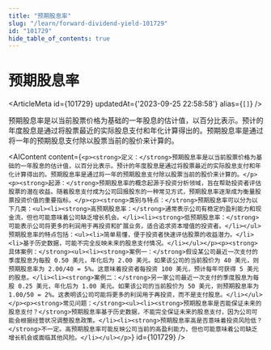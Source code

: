 ```yaml
---
title: "预期股息率"
slug: "/learn/forward-dividend-yield-101729"
id: "101729"
hide_table_of_contents: true
---
```



# 预期股息率

<ArticleMeta id={101729} updatedAt={'2023-09-25 22:58:58'} alias={`[]`} />
<div className='border-solid border-b border-t-0 my-4 border-[var(--ifm-color-gray-300)]' />

预期股息率是以当前股票价格为基础的一年股息的估计值，以百分比表示。预计的年度股息是通过将股票最近的实际股息支付和年化计算得出的。预期股息率是通过将一年的预期股息支付除以股票当前的股价来计算的。

<AIContent content={`<p><strong>定义：</strong>预期股息率是以当前股票价格为基础的一年股息的估计值，以百分比表示。预计的年度股息是通过将股票最近的实际股息支付和年化计算得出的。预期股息率是通过将一年的预期股息支付除以股票当前的股价来计算的。</p><p><strong>起源：</strong>预期股息率的概念起源于投资分析领域，旨在帮助投资者评估股票的潜在收益。随着股息支付成为公司回报股东的一种常见方式，预期股息率逐渐成为衡量股票投资价值的重要指标。</p><p><strong>类别与特点：</strong>预期股息率可以分为以下几类：<ul><li><strong>高预期股息率：</strong>通常表示公司有稳定的盈利能力和现金流，但也可能意味着公司缺乏增长机会。</li><li><strong>低预期股息率：</strong>可能表示公司将更多的利润用于再投资和扩展业务，适合追求资本增值的投资者。</li></ul>预期股息率的特点包括：<ul><li>简单易懂，便于投资者快速评估股票的收益潜力。</li><li>基于历史数据，可能不完全反映未来的股息支付情况。</li></ul></p><p><strong>具体案例：</strong><ul><li><strong>案例一：</strong>假设某公司最近一次支付的季度股息为每股 0.50 美元，年化后为 2.00 美元。如果该公司的当前股价为 40 美元，则预期股息率为 2.00/40 = 5%。这意味着投资者每投资 100 美元，预计每年可获得 5 美元的股息。</li><li><strong>案例二：</strong>另一家公司最近一次支付的季度股息为每股 0.25 美元，年化后为 1.00 美元。如果该公司的当前股价为 50 美元，则预期股息率为 1.00/50 = 2%。这表明该公司可能将更多的利润用于再投资，而不是支付股息。</li></ul></p><p><strong>常见问题：</strong><ul><li><strong>预期股息率是否能保证未来的股息支付？</strong>预期股息率基于历史数据，不能完全保证未来的股息支付，因为公司可能会根据经营状况调整股息政策。</li><li><strong>预期股息率高是否意味着投资风险低？</strong>不一定。高预期股息率可能反映公司当前的高盈利能力，但也可能意味着公司缺乏增长机会或面临其他风险。</li></ul></p>`} id={101729} />
